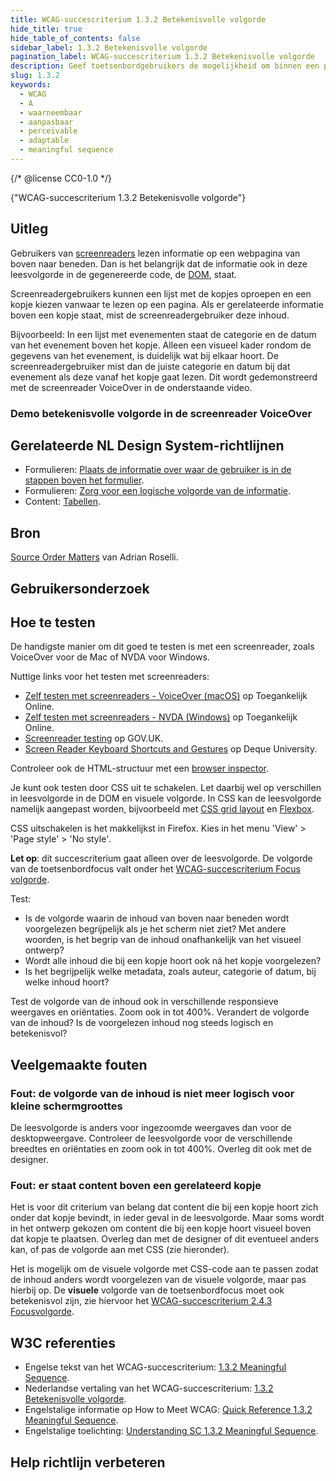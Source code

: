 ```yaml
---
title: WCAG-succescriterium 1.3.2 Betekenisvolle volgorde
hide_title: true
hide_table_of_contents: false
sidebar_label: 1.3.2 Betekenisvolle volgorde
pagination_label: WCAG-succescriterium 1.3.2 Betekenisvolle volgorde
description: Geef toetsenbordgebruikers de mogelijkheid om binnen een pagina sneller te navigeren door onderdelen te kunnen overslaan.
slug: 1.3.2
keywords:
  - WCAG
  - A
  - waarneembaar
  - aanpasbaar
  - perceivable
  - adaptable
  - meaningful sequence
---
```


{/* @license CC0-1.0 */}


<WcagHeadingGroup level={1} conformanceLevel="Niveau A">
  {"WCAG-succescriterium 1.3.2 Betekenisvolle volgorde"}
</WcagHeadingGroup>

## Uitleg

<Summary />

Gebruikers van [screenreaders](/woordenlijst/#screenreader) lezen informatie op een webpagina van boven naar beneden. Dan is het belangrijk dat de informatie ook in deze leesvolgorde in de gegenereerde code, de [DOM](https://developer.mozilla.org/en-US/docs/Web/API/Document_Object_Model), staat.

Screenreadergebruikers kunnen een lijst met de kopjes oproepen en een kopje kiezen vanwaar te lezen op een pagina.
Als er gerelateerde informatie boven een kopje staat, mist de screenreadergebruiker deze inhoud.

Bijvoorbeeld:
In een lijst met evenementen staat de categorie en de datum van het evenement boven het kopje. Alleen een visueel kader rondom de gegevens van het evenement, is duidelijk wat bij elkaar hoort. De screenreadergebruiker mist dan de juiste categorie en datum bij dat evenement als deze vanaf het kopje gaat lezen. Dit wordt gedemonstreerd met de screenreader VoiceOver in de onderstaande video.

### Demo betekenisvolle volgorde in de screenreader VoiceOver

<VideoPlayer id="OEe1wkRK2jg" title="Demo betekenisvolle volgorde in de screenreader VoiceOver" />

## Gerelateerde NL Design System-richtlijnen

- Formulieren: [Plaats de informatie over waar de gebruiker is in de stappen boven het formulier](https://nldesignsystem.nl/richtlijnen/formulieren/meerdere-stappen/plaatsing-voortgang).
- Formulieren: [Zorg voor een logische volgorde van de informatie](https://nldesignsystem.nl/richtlijnen/formulieren/visueel-ontwerp/logische-volgorde).
- Content: [Tabellen](/richtlijnen/content/tekstopmaak/tabellen).

## Bron

[<span lang="en">Source Order Matters</span>](https://adrianroselli.com/2015/09/source-order-matters.html) van Adrian Roselli.

## Gebruikersonderzoek

<CTAGebruikersonderzoek />

## Hoe te testen

De handigste manier om dit goed te testen is met een screenreader, zoals VoiceOver voor de Mac of NVDA voor Windows.

Nuttige links voor het testen met screenreaders:

- [Zelf testen met screenreaders - VoiceOver (macOS)](https://toegankelijkonline.nl/artikelen/zelf-testen-met-screenreaders-voiceover-macos) op Toegankelijk Online.
- [Zelf testen met screenreaders - NVDA (Windows)](https://toegankelijkonline.nl/artikelen/zelf-testen-met-screenreaders-nvda-windows) op Toegankelijk Online.
- [<span lang="en">Screenreader testing</span>](https://accessibility-manual.dwp.gov.uk/best-practice/screen-reader-testing) op GOV.UK.
- [<span lang="en">Screen Reader Keyboard Shortcuts and Gestures</span>](https://dequeuniversity.com/screenreaders/) op Deque University.

Controleer ook de HTML-structuur met een [browser inspector](https://developer.mozilla.org/en-US/docs/Learn/Common_questions/Tools_and_setup/What_are_browser_developer_tools).

Je kunt ook testen door CSS uit te schakelen. Let daarbij wel op verschillen in leesvolgorde in de DOM en visuele volgorde. In CSS kan de leesvolgorde namelijk aangepast worden, bijvoorbeeld met [CSS grid layout](https://developer.mozilla.org/en-US/docs/Web/CSS/CSS_grid_layout) en [Flexbox](https://developer.mozilla.org/en-US/docs/Web/CSS/CSS_flexible_box_layout/Basic_concepts_of_flexbox).

CSS uitschakelen is het makkelijkst in Firefox. Kies in het menu <span lang="en">'View' > 'Page style' > 'No style'</span>.

**Let op**: dit succescriterium gaat alleen over de leesvolgorde. De volgorde van de toetsenbordfocus valt onder het [WCAG-succescriterium Focus volgorde](/wcag/2.4.3).

Test:

- Is de volgorde waarin de inhoud van boven naar beneden wordt voorgelezen begrijpelijk als je het scherm niet ziet? Met andere woorden, is het begrip van de inhoud onafhankelijk van het visueel ontwerp?
- Wordt alle inhoud die bij een kopje hoort ook ná het kopje voorgelezen?
- Is het begrijpelijk welke metadata, zoals auteur, categorie of datum, bij welke inhoud hoort?

Test de volgorde van de inhoud ook in verschillende responsieve weergaves en oriëntaties. Zoom ook in tot 400%. Verandert de volgorde van de inhoud? Is de voorgelezen inhoud nog steeds logisch en betekenisvol?

## Veelgemaakte fouten

### Fout: de volgorde van de inhoud is niet meer logisch voor kleine schermgroottes

De leesvolgorde is anders voor ingezoomde weergaves dan voor de desktopweergave. Controleer de leesvolgorde voor de verschillende breedtes en oriëntaties en zoom ook in tot 400%. Overleg dit ook met de designer.

### Fout: er staat content boven een gerelateerd kopje

Het is voor dit criterium van belang dat content die bij een kopje hoort zich onder dat kopje bevindt, in ieder geval in de leesvolgorde. Maar soms wordt in het ontwerp gekozen om content die bij een kopje hoort visueel boven dat kopje te plaatsen. Overleg dan met de designer of dit eventueel anders kan, of pas de volgorde aan met CSS (zie hieronder).

Het is mogelijk om de visuele volgorde met CSS-code aan te passen zodat de inhoud anders wordt voorgelezen van de visuele volgorde, maar pas hierbij op. De **visuele** volgorde van de toetsenbordfocus moet ook betekenisvol zijn, zie hiervoor het [WCAG-succescriterium 2.4.3 Focusvolgorde](/wcag/2.4.3).

## W3C referenties

- Engelse tekst van het WCAG-succescriterium: [<span lang="en">1.3.2 Meaningful Sequence</span>](https://www.w3.org/TR/WCAG22/#meaningful-sequence).
- Nederlandse vertaling van het WCAG-succescriterium: [1.3.2 Betekenisvolle volgorde](https://www.w3.org/Translations/WCAG22-nl/#meaningful-sequence).
- Engelstalige informatie op <span lang="en">How to Meet WCAG</span>: [<span lang="en">Quick Reference 1.3.2 Meaningful Sequence</span>](https://www.w3.org/WAI/WCAG22/quickref/#meaningful-sequence).
- Engelstalige toelichting: [<span lang="en">Understanding SC 1.3.2 Meaningful Sequence</span>](https://www.w3.org/WAI/WCAG22/Understanding/meaningful-sequence.html).

<SpotlightSection>
  <Markdown omitH1 headinglevel={3}>
    <Disclaimer />
  </Markdown>
</SpotlightSection>

## Help richtlijn verbeteren

<Markdown omitH1 headinglevel={3}>
  <WCAGFooterInfo />
</Markdown>
